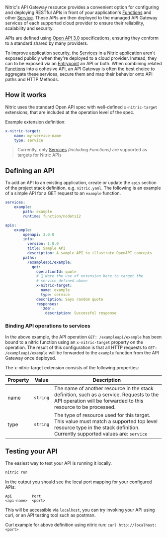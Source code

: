 Nitric's API Gateway resource provides a convenient option for configuring and deploying RESTful APIs in front of your application's [Functions](./services-functions) and other [Service](./services). These APIs are then deployed to the managed API Gateway services of each supported cloud provider to ensure their reliability, scalability and security.

APIs are defined using [Open API 3.0](https://swagger.io/specification/) specifications, ensuring they conform to a standard shared by many providers.

To improve application security, the [Services](./services) in a Nitric application aren't exposed publicly when they're deployed to a cloud provider. Instead, they can to be exposed via an [Entrypoint](./entrypoints) an API or both. When combining related [Functions](./services-functions) into a cohesive API, an API Gateway is often the best choice to aggregate these services, secure them and map their behavior onto API paths and HTTP Methods.

## How it works

Nitric uses the standard Open API spec with well-defined `x-nitric-target` extensions, that are included at the operation level of the spec.

Example extension definition:
```yaml
x-nitric-target:
	name: my-service-name
	type: service
```

> Currently, only [Services](./services) _(including Functions)_ are supported as targets for Nitric APIs

## Defining an API

To add an API to an existing application, create or update the `apis` section of the project stack definition, e.g. `nitric.yaml`. The following is an example of a simple API for a GET request to an `example` function.

```yaml
services:
	example:
		path: example
		runtime: function/nodets12

apis:
	example:
        openapi: 3.0.0
        info:
          version: 1.0.0
          title: Sample API
          description: A sample API to illustrate OpenAPI concepts
        paths:
          /exampleapi/example:
            get:
              operationId: quote
              # 👀 Note the use of extension here to target the
              # service defined above
              x-nitric-target:
                name: example
                type: service
              description: Says random quote
              responses:
                '200':
                  description: Successful response
```

### Binding API operations to services

In the above example, the API operation `GET: /exampleapi/example` has been bound to a nitric function using an `x-nitric-target` property on the operation. The result of this configuration is that all HTTP requests to `GET: /exampleapi/example` will be forwarded to the `example` function from the API Gateway once deployed.

The x-nitric-target extension consists of the following properties:

| Property | Value    | Description                                                                                                                                                           |
| -------- | -------- | --------------------------------------------------------------------------------------------------------------------------------------------------------------------- |
| name     | `string` | The name of another resource in the stack definition, such as a service. Requests to the API operation will be forwarded to this resource to be processed.             |
| type     | `string` | The type of resource used for this target. This value must match a supported top level resource type in the stack definition. Currently supported values are: `service` |


## Testing your API

The easiest way to test your API is running it locally.

```bash
nitric run
```

In the output you should see the local port mapping for your configured APIs:
```
Api         Port
<api-name>  <port>
```

This will be accessible via `localhost`, you can try invoking your API using curl, or an API testing tool such as postman.

Curl example for above definition using nitric run:
`curl http://localhost:<port>`